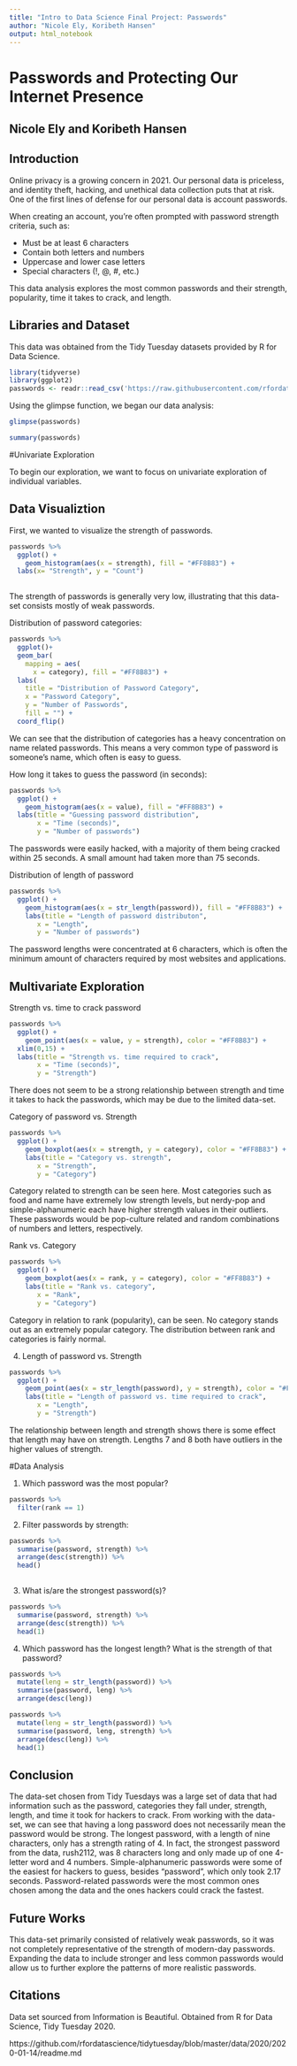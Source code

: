 ```yaml
---
title: "Intro to Data Science Final Project: Passwords"
author: "Nicole Ely, Koribeth Hansen"
output: html_notebook
---
```

# Passwords and Protecting Our Internet Presence

## Nicole Ely and Koribeth Hansen

## Introduction

Online privacy is a growing concern in 2021. Our personal data is priceless, and identity theft, hacking, and unethical data collection puts that at risk. One of the first lines of defense for our personal data is account passwords.

When creating an account, you're often prompted with password strength criteria, such as:

- Must be at least 6 characters
- Contain both letters and numbers
- Uppercase and lower case letters
- Special characters (!, @, #, etc.)

This data analysis explores the most common passwords and their strength, popularity, time it takes to crack, and length.

## Libraries and Dataset

This data was obtained from the Tidy Tuesday datasets provided by R for Data Science.

```r
library(tidyverse)
library(ggplot2)
passwords <- readr::read_csv('https://raw.githubusercontent.com/rfordatascience/tidytuesday/master/data/2020/2020-01-14/passwords.csv')
```

Using the glimpse function, we began our data analysis:

```r
glimpse(passwords)
```
```r
summary(passwords)
```



#Univariate Exploration

To begin our exploration, we want to focus on univariate exploration of individual variables.

## Data Visualiztion


First, we wanted to visualize the strength of passwords.


```r
passwords %>%
  ggplot() +
    geom_histogram(aes(x = strength), fill = "#FF8B83") +
  labs(x= "Strength", y = "Count")
  
```

The strength of passwords is generally very low, illustrating that this data-set consists mostly of weak passwords.


Distribution of password categories:

```r
passwords %>% 
  ggplot()+
  geom_bar(
    mapping = aes(
      x = category), fill = "#FF8B83") +
  labs(
    title = "Distribution of Password Category",
    x = "Password Category", 
    y = "Number of Passwords",
    fill = "") +
  coord_flip()
```

We can see that the distribution of categories has a heavy concentration on name related passwords. This means a very common type of password is someone's name, which often is easy to guess.


How long it takes to guess the password (in seconds):
```r
passwords %>%
  ggplot() +
    geom_histogram(aes(x = value), fill = "#FF8B83") +
  labs(title = "Guessing password distribution",
       x = "Time (seconds)",
       y = "Number of passwords")
```
The passwords were easily hacked, with a majority of them being cracked within 25 seconds. A small amount had taken more than 75 seconds.

Distribution of length of password

```r
passwords %>%
  ggplot() +
    geom_histogram(aes(x = str_length(password)), fill = "#FF8B83") +
    labs(title = "Length of password distributon",
       x = "Length",
       y = "Number of passwords")
```

The password lengths were concentrated at 6 characters, which is often the minimum amount of characters required by most websites and applications.



## Multivariate Exploration

Strength vs. time to crack password
```r
passwords %>%
  ggplot() +
    geom_point(aes(x = value, y = strength), color = "#FF8B83") +
  xlim(0,15) +
  labs(title = "Strength vs. time required to crack",
       x = "Time (seconds)",
       y = "Strength")
```

There does not seem to be a strong relationship between strength and time it takes to hack the passwords, which may be due to the limited data-set.


Category of password vs. Strength
```r
passwords %>%
  ggplot() +
    geom_boxplot(aes(x = strength, y = category), color = "#FF8B83") +
    labs(title = "Category vs. strength",
       x = "Strength",
       y = "Category")
```

Category related to strength can be seen here. Most categories such as food and name have extremely low strength levels, but nerdy-pop and simple-alphanumeric each have higher strength values in their outliers. These passwords would be pop-culture related and random combinations of numbers and letters, respectively.


Rank vs. Category
```r
passwords %>%
  ggplot() +
    geom_boxplot(aes(x = rank, y = category), color = "#FF8B83") +
    labs(title = "Rank vs. category",
       x = "Rank",
       y = "Category")
```

Category in relation to rank (popularity), can be seen. No category stands out as an extremely popular category. The distribution between rank and categories is fairly normal.



4) Length of password vs. Strength
```r
passwords %>%
  ggplot() +
    geom_point(aes(x = str_length(password), y = strength), color = "#FF8B83") +
    labs(title = "Length of password vs. time required to crack",
       x = "Length",
       y = "Strength")
```

The relationship between length and strength shows there is some effect that length may have on strength. Lengths 7 and 8 both have outliers in the higher values of strength.


#Data Analysis

1) Which password was the most popular?
```r
passwords %>% 
  filter(rank == 1)
```


2) Filter passwords by strength:
```r
passwords %>% 
  summarise(password, strength) %>% 
  arrange(desc(strength)) %>% 
  head()
  
```


3) What is/are the strongest password(s)?

```r
passwords %>% 
  summarise(password, strength) %>% 
  arrange(desc(strength)) %>% 
  head(1)
```


4) Which password has the longest length? What is the strength of that password?
```r
passwords %>% 
  mutate(leng = str_length(password)) %>% 
  summarise(password, leng) %>% 
  arrange(desc(leng))
```


```r
passwords %>% 
  mutate(leng = str_length(password)) %>% 
  summarise(password, leng, strength) %>% 
  arrange(desc(leng)) %>% 
  head(1)
```

## Conclusion

The data-set chosen from Tidy Tuesdays was a large set of data that had information such as the password, categories they fall under, strength, length, and time it took for hackers to crack. From working with the data-set, we can see that having a long password does not necessarily mean the password would be strong. The longest password, with a length of nine characters, only has a strength rating of 4. In fact, the strongest password from the data, rush2112, was 8 characters long and only made up of one 4-letter word and 4 numbers. Simple-alphanumeric passwords were some of the easiest for hackers to guess, besides "password", which only took 2.17 seconds. Password-related passwords were the most common ones chosen among the data and the ones hackers could crack the fastest.


## Future Works

This data-set primarily consisted of relatively weak passwords, so it was not completely representative of the strength of modern-day passwords. Expanding the data to include stronger and less common passwords would allow us to further explore the patterns of more realistic passwords.


## Citations

Data set sourced from Information is Beautiful. 
Obtained from R for Data Science, Tidy Tuesday 2020.

https://github.com/rfordatascience/tidytuesday/blob/master/data/2020/2020-01-14/readme.md



